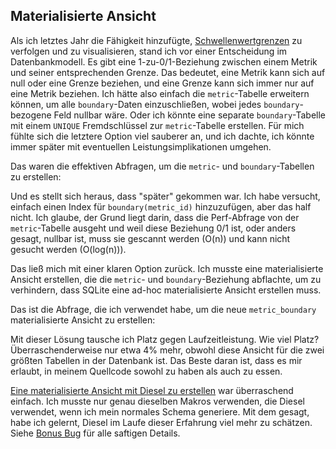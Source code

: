 
## Materialisierte Ansicht

Als ich letztes Jahr die Fähigkeit hinzufügte, [Schwellenwertgrenzen][thresholds] zu verfolgen und zu visualisieren,
stand ich vor einer Entscheidung im Datenbankmodell.
Es gibt eine 1-zu-0/1-Beziehung zwischen einem Metrik und seiner entsprechenden Grenze.
Das bedeutet, eine Metrik kann sich auf null oder eine Grenze beziehen, und eine Grenze kann sich immer nur auf eine Metrik beziehen.
Ich hätte also einfach die `metric`-Tabelle erweitern können, um alle `boundary`-Daten einzuschließen, wobei jedes `boundary`-bezogene Feld nullbar wäre.
Oder ich könnte eine separate `boundary`-Tabelle mit einem `UNIQUE` Fremdschlüssel zur `metric`-Tabelle erstellen.
Für mich fühlte sich die letztere Option viel sauberer an, und ich dachte, ich könnte immer später mit eventuellen Leistungsimplikationen umgehen.

Das waren die effektiven Abfragen, um die `metric`- und `boundary`-Tabellen zu erstellen:

<MetricTable />

<BoundaryTable />

Und es stellt sich heraus, dass "später" gekommen war.
Ich habe versucht, einfach einen Index für `boundary(metric_id)` hinzuzufügen, aber das half nicht.
Ich glaube, der Grund liegt darin, dass die Perf-Abfrage von der `metric`-Tabelle ausgeht
und weil diese Beziehung 0/1 ist, oder anders gesagt, nullbar ist, muss sie gescannt werden (O(n))
und kann nicht gesucht werden (O(log(n))).

Das ließ mich mit einer klaren Option zurück.
Ich musste eine materialisierte Ansicht erstellen, die die `metric`- und `boundary`-Beziehung abflachte,
um zu verhindern, dass SQLite eine ad-hoc materialisierte Ansicht erstellen muss.

Das ist die Abfrage, die ich verwendet habe, um die neue `metric_boundary` materialisierte Ansicht zu erstellen:

<MetricBoundaryView />

Mit dieser Lösung tausche ich Platz gegen Laufzeitleistung.
Wie viel Platz?
Überraschenderweise nur etwa 4% mehr, obwohl diese Ansicht für die zwei größten Tabellen in der Datenbank ist.
Das Beste daran ist, dass es mir erlaubt, in meinem Quellcode sowohl zu haben als auch zu essen.

[Eine materialisierte Ansicht mit Diesel zu erstellen][diesel view] war überraschend einfach.
Ich musste nur genau dieselben Makros verwenden, die Diesel verwendet, wenn ich mein normales Schema generiere.
Mit dem gesagt, habe ich gelernt, Diesel im Laufe dieser Erfahrung viel mehr zu schätzen.
Siehe [Bonus Bug][bonus bug] für alle saftigen Details.

[diesel view]: https://deterministic.space/diesel-view-table-trick.html

[thresholds]: /de/docs/explanation/thresholds/

[bonus bug]: #bonus-bug